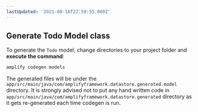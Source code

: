 ```yaml
---
lastUpdated: '2021-08-16T22:59:55.000Z'
---
```

## Generate Todo Model class

To generate the `Todo` model, change directories to your project folder and **execute the command**:

```bash
amplify codegen models
```

The generated files will be under the `app/src/main/java/com/amplifyframework.datastore.generated.model` directory. It is strongly advised not to put any hand written code in `app/src/main/java/com/amplifyframework.datastore.generated` directory as it gets re-generated each time codegen is run. 
